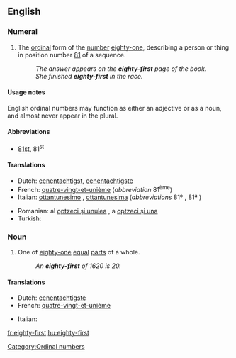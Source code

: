 ==English==
{{ordinalbox|en|80th|81st|82nd|eightieth|eighty-second|card=eighty-one}}

===Numeral===
{{infl|en|numeral}}

# {{ordinal|lang=en}} The [[ordinal]] form of the [[number]] [[eighty-one]], describing a person or thing in position number [[81]] of a sequence.
#: ''The answer appears on the '''eighty-first''' page of the book.''
#: ''She finished '''eighty-first''' in the race.''

====Usage notes====

English ordinal numbers may function as either an adjective or as a noun, and almost never appear in the plural.

====Abbreviations====
* [[81st]], 81<sup>st</sup>

====Translations====
{{trans-top|ordinal number 81st}}
* Dutch: [[eenentachtigst]], [[eenentachtigste]]
* French: [[quatre-vingt-et-unième]] (''abbreviation'' 81<sup>ème</sup>)
* Italian: [[ottantunesimo]] {{m}}, [[ottantunesima]] {{f}} (''abbreviations'' 81º {{m}}, 81ª {{f}})
{{trans-mid}}
* Romanian: al [[optzeci şi unulea]] {{m}}, a [[optzeci şi una]] {{f}}
* Turkish: {{t|tr|seksen birinci}}
{{trans-bottom}}

===Noun===
{{en-noun}}

# {{fractional|lang=en}} One of [[eighty-one]] [[equal]] [[part]]s of a whole.
#: ''An '''eighty-first''' of 1620 is 20.''

====Translations====
{{trans-top|one of eighty-one equal parts of a whole}}
* Dutch: [[eenentachtigste]] {{n}}
* French: [[quatre-vingt-et-unième]] {{m}}
{{trans-mid}}
* Italian: {{t-|it|ottantunesimo|m}}
{{trans-bottom}}
[[Category:Ordinal numbers]]

[[fr:eighty-first]]
[[hu:eighty-first]]